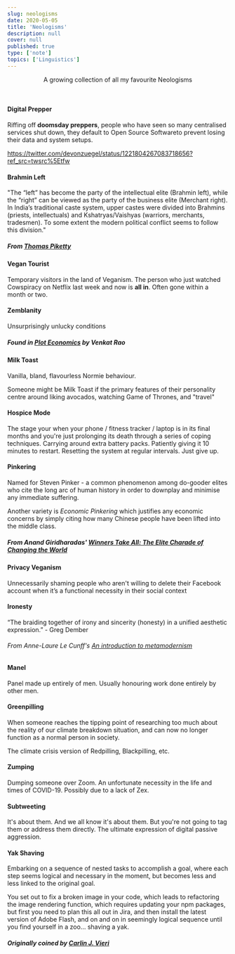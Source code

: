 ```yaml
---
slug: neologisms
date: 2020-05-05
title: 'Neologisms'
description: null
cover: null
published: true
type: ['note']
topics: ['Linguistics']
---
```


<Center>

A growing collection of all my favourite <a noTip to="https://en.wikipedia.org/wiki/Neologism">Neologisms</a>

</Center>

<br />

<SimpleCard>

#### Digital Prepper

Riffing off **doomsday preppers**, people who have seen so many centralised services shut down, they default to Open Source Softwareto prevent losing their data and system setups.

https://twitter.com/devonzuegel/status/1221804267083718656?ref_src=twsrc%5Etfw

</SimpleCard>

<SimpleCard>

#### Brahmin Left

"The “left” has become the party of the intellectual elite (Brahmin left), while the “right” can be viewed as the party of the business elite (Merchant right). In India’s traditional caste system, upper castes were divided into Brahmins (priests, intellectuals) and Kshatryas/Vaishyas (warriors, merchants, tradesmen). To some extent the modern political conflict seems to follow this division."

##### From <a href="http://piketty.pse.ens.fr/files/Piketty2018.pdf">Thomas Piketty </a>

</SimpleCard>

<SimpleCard>

#### Vegan Tourist

Temporary visitors in the land of Veganism. The person who just watched Cowspiracy on Netflix last week and now is __all in__. Often gone within a month or two.

</SimpleCard>

<SimpleCard>

#### Zemblanity

Unsurprisingly unlucky conditions

##### Found in <a href="https://www.ribbonfarm.com/2020/03/09/plot-economics/">Plot Economics</a> by Venkat Rao

</SimpleCard>

<SimpleCard>

#### Milk Toast

Vanilla, bland, flavourless Normie behaviour.

Someone might be Milk Toast if the primary features of their personality centre around liking avocados, watching Game of Thrones, and "travel"

</SimpleCard>

<SimpleCard>

#### Hospice Mode

The stage your when your phone / fitness tracker / laptop is in its final months and you're just prolonging its death through a series of coping techniques. Carrying around extra battery packs. Patiently giving it 10 minutes to restart. Resetting the system at regular intervals. Just give up.

</SimpleCard>

<SimpleCard>

#### Pinkering

Named for Steven Pinker - a common phenomenon among do-gooder elites who cite the long arc of human history in order to downplay and minimise any immediate suffering.

Another variety is _Economic Pinkering_ which justifies any economic concerns by simply citing how many Chinese people have been lifted into the middle class.

##### From Anand Giridharadas' <a href='https://en.wikipedia.org/wiki/Winners_Take_All:_The_Elite_Charade_of_Changing_the_World'>Winners Take All: The Elite Charade of Changing the World</a>

</SimpleCard>

<SimpleCard>

#### Privacy Veganism

Unnecessarily shaming people who aren't willing to delete their Facebook account when it’s a functional necessity in their social context

</SimpleCard>

<SimpleCard>

#### Ironesty

“The braiding together of irony and sincerity (honesty) in a unified aesthetic expression.” - Greg Dember

###### From Anne-Laure Le Cunff's <a href="https://nesslabs.com/metamodernism">An introduction to metamodernism</a>

</SimpleCard>

<SimpleCard>

#### Manel

Panel made up entirely of men. Usually honouring work done entirely by other men. 

</SimpleCard>

<SimpleCard>

#### Greenpilling

When someone reaches the tipping point of researching too much about the reality of our climate breakdown situation, and can now no longer function as a normal person in society.

The climate crisis version of Redpilling, Blackpilling, etc. 

</SimpleCard>

<SimpleCard>

#### Zumping

Dumping someone over Zoom. An unfortunate necessity in the life and times of COVID-19.
Possibly due to a lack of Zex.

</SimpleCard>

<SimpleCard>

#### Subtweeting

It's about them. And we all know it's about them.
But you're not going to tag them or address them directly. The ultimate expression of digital passive aggression.

</SimpleCard>

<SimpleCard>

#### Yak Shaving

Embarking on a sequence of nested tasks to accomplish a goal, where each step seems logical and necessary in the moment, but becomes less and less linked to the original goal.

You set out to fix a broken image in your code, which leads to refactoring the image rendering function, which requires updating your npm packages, but first you need to plan this all out in Jira, and then install the latest version of Adobe Flash, and on and on in seemingly logical sequence until you find yourself in a zoo... shaving a yak.

##### Originally coined by <a href="https://projects.csail.mit.edu/gsb/old-archive/gsb-archive/gsb2000-02-11">Carlin J. Vieri</a>

</SimpleCard>
